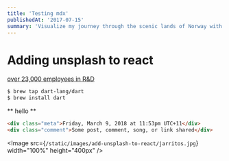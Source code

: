 ```yaml
---
title: 'Testing mdx'
publishedAt: '2017-07-15'
summary: 'Visualize my journey through the scenic lands of Norway with rich, stunning pictures and daily travel logs.'
---
```


# Adding unsplash to react

[over 23,000 employees in R&D](https://www.sec.gov/Archives/edgar/data/1288776/000165204416000012/goog10-k2015.htm)

```bash
$ brew tap dart-lang/dart
$ brew install dart
```

** hello **

```html
<div class="meta">Friday, March 9, 2018 at 11:53pm UTC+11</div>
<div class="comment">Some post, comment, song, or link shared</div>
```

<Image src={`/static/images/add-unsplash-to-react/jarritos.jpg`} width="100%" height="400px" />
